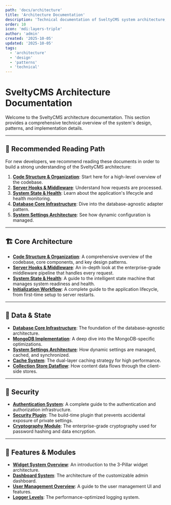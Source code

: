 ```yaml
---
path: 'docs/architecture'
title: 'Architecture Documentation'
description: 'Technical documentation of SveltyCMS system architecture, design patterns, and implementation details'
order: 10
icon: 'mdi:layers-triple'
author: 'admin'
created: '2025-10-05'
updated: '2025-10-05'
tags:
  - 'architecture'
  - 'design'
  - 'patterns'
  - 'technical'
---
```


# SveltyCMS Architecture Documentation

Welcome to the SveltyCMS architecture documentation. This section provides a comprehensive technical overview of the system's design, patterns, and implementation details.

---

## 🚀 Recommended Reading Path

For new developers, we recommend reading these documents in order to build a strong understanding of the SveltyCMS architecture:

1.  **[Code Structure & Organization](./code-structure.mdx)**: Start here for a high-level overview of the codebase.
2.  **[Server Hooks & Middleware](./server-hooks.mdx)**: Understand how requests are processed.
3.  **[System State & Health](./state-management.mdx)**: Learn about the application's lifecycle and health monitoring.
4.  **[Database Core Infrastructure](/docs/database/Core_Infrastructure.mdx)**: Dive into the database-agnostic adapter pattern.
5.  **[System Settings Architecture](./system-settings-architecture.mdx)**: See how dynamic configuration is managed.

---

## 🏗️ Core Architecture

- **[Code Structure & Organization](./code-structure.mdx)**: A comprehensive overview of the codebase, core components, and key design patterns.
- **[Server Hooks & Middleware](./server-hooks.mdx)**: An in-depth look at the enterprise-grade middleware pipeline that handles every request.
- **[System State & Health](./state-management.mdx)**: A guide to the intelligent state machine that manages system readiness and health.
- **[Initialization Workflow](./initialization-workflow.mdx)**: A complete guide to the application lifecycle, from first-time setup to server restarts.

---

## 💾 Data & State

- **[Database Core Infrastructure](/docs/database/Core_Infrastructure.mdx)**: The foundation of the database-agnostic architecture.
- **[MongoDB Implementation](/docs/database/MongoDB_Implementation.mdx)**: A deep dive into the MongoDB-specific optimizations.
- **[System Settings Architecture](./system-settings-architecture.mdx)**: How dynamic settings are managed, cached, and synchronized.
- **[Cache System](./cache-system.mdx)**: The dual-layer caching strategy for high performance.
- **[Collection Store Dataflow](./collection-store-dataflow.mdx)**: How content data flows through the client-side stores.

---

## 🔐 Security

- **[Authentication System](/docs/database/Authentication_System.mdx)**: A complete guide to the authentication and authorization infrastructure.
- **[Security Plugin](./security-plugin.mdx)**: The build-time plugin that prevents accidental exposure of private settings.
- **[Cryptography Module](./cryptography-module.mdx)**: The enterprise-grade cryptography used for password hashing and data encryption.

---

## 🧩 Features & Modules

- **[Widget System Overview](/docs/widgets/widget-system-overview.mdx)**: An introduction to the 3-Pillar widget architecture.
- **[Dashboard System](./dashboard-system.mdx)**: The architecture of the customizable admin dashboard.
- **[User Management Overview](./user-management-overview.mdx)**: A guide to the user management UI and features.
- **[Logger Levels](./logger-levels.mdx)**: The performance-optimized logging system.

